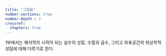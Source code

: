 ```yaml
---
title: "그림들"
number-sections: true
number-depth : 3
crossref:
  chapters: true
---
```


1부에서는 해석학의 시작이 되는 실수의 성질, 수열과 급수, 그리고 좌표공간의 위상학적 성질에 대해 다루기로 한다.